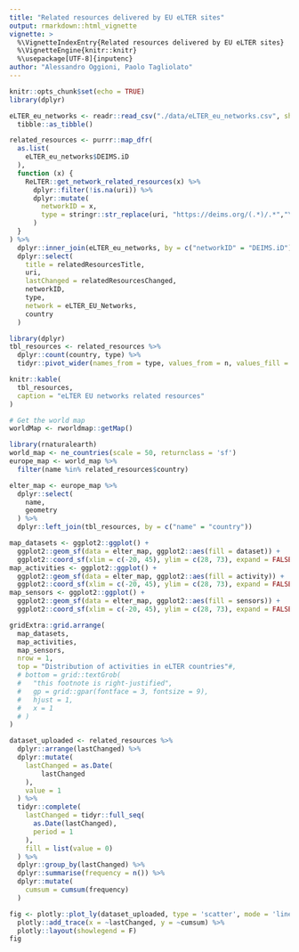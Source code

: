 ```yaml
---
title: "Related resources delivered by EU eLTER sites"
output: rmarkdown::html_vignette
vignette: >
  %\VignetteIndexEntry{Related resources delivered by EU eLTER sites}
  %\VignetteEngine{knitr::knitr}
  %\usepackage[UTF-8]{inputenc}
author: "Alessandro Oggioni, Paolo Tagliolato"
---
```


```r
knitr::opts_chunk$set(echo = TRUE)
library(dplyr)
```

```r
eLTER_eu_networks <- readr::read_csv("./data/eLTER_eu_networks.csv", show_col_types = FALSE) %>%
  tibble::as_tibble()

related_resources <- purrr::map_dfr(
  as.list(
    eLTER_eu_networks$DEIMS.iD
  ),
  function (x) {
    ReLTER::get_network_related_resources(x) %>%
      dplyr::filter(!is.na(uri)) %>%
      dplyr::mutate(
        networkID = x,
        type = stringr::str_replace(uri, "https://deims.org/(.*)/.*","\\1")
      )
  }
) %>%
  dplyr::inner_join(eLTER_eu_networks, by = c("networkID" = "DEIMS.iD")) %>%
  dplyr::select(
    title = relatedResourcesTitle,
    uri,
    lastChanged = relatedResourcesChanged,
    networkID,
    type,
    network = eLTER_EU_Networks,
    country
  )
```

```r
library(dplyr)
tbl_resources <- related_resources %>%
  dplyr::count(country, type) %>%
  tidyr::pivot_wider(names_from = type, values_from = n, values_fill = 0)

knitr::kable(
  tbl_resources,
  caption = "eLTER EU networks related resources"
)
```

```r
# Get the world map
worldMap <- rworldmap::getMap()

library(rnaturalearth)
world_map <- ne_countries(scale = 50, returnclass = 'sf')
europe_map <- world_map %>%
  filter(name %in% related_resources$country)

elter_map <- europe_map %>%
  dplyr::select(
    name,
    geometry
  ) %>%
  dplyr::left_join(tbl_resources, by = c("name" = "country"))

map_datasets <- ggplot2::ggplot() +
  ggplot2::geom_sf(data = elter_map, ggplot2::aes(fill = dataset)) +
  ggplot2::coord_sf(xlim = c(-20, 45), ylim = c(28, 73), expand = FALSE)
map_activities <- ggplot2::ggplot() +
  ggplot2::geom_sf(data = elter_map, ggplot2::aes(fill = activity)) +
  ggplot2::coord_sf(xlim = c(-20, 45), ylim = c(28, 73), expand = FALSE)
map_sensors <- ggplot2::ggplot() +
  ggplot2::geom_sf(data = elter_map, ggplot2::aes(fill = sensors)) +
  ggplot2::coord_sf(xlim = c(-20, 45), ylim = c(28, 73), expand = FALSE)

gridExtra::grid.arrange(
  map_datasets,
  map_activities,
  map_sensors,
  nrow = 1,
  top = "Distribution of activities in eLTER countries"#,
  # bottom = grid::textGrob(
  #   "this footnote is right-justified",
  #   gp = grid::gpar(fontface = 3, fontsize = 9),
  #   hjust = 1,
  #   x = 1
  # )
)
```

```r
dataset_uploaded <- related_resources %>%
  dplyr::arrange(lastChanged) %>%
  dplyr::mutate(
    lastChanged = as.Date(
        lastChanged
    ),
    value = 1
  ) %>%
  tidyr::complete(
    lastChanged = tidyr::full_seq(
      as.Date(lastChanged),
      period = 1
    ), 
    fill = list(value = 0)
  ) %>%
  dplyr::group_by(lastChanged) %>%
  dplyr::summarise(frequency = n()) %>%
  dplyr::mutate(
    cumsum = cumsum(frequency)
  )

fig <- plotly::plot_ly(dataset_uploaded, type = 'scatter', mode = 'lines') %>%
  plotly::add_trace(x = ~lastChanged, y = ~cumsum) %>%
  plotly::layout(showlegend = F)
fig
```
